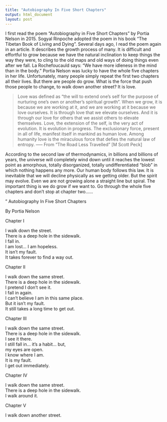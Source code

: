 ```yaml
---
title: "Autobiography In Five Short Chapters"
output: html_document
layout: post
---
```


I first read the poem “Autobiography in Five Short Chapters
" by Portia Nelson in 2015. Sogyal Rinpoche adopted the poem in his book “The Tibetan Book of Living and Dying”. Several days ago, I read the poem again in an article. It describes the growth process of many.  It is difficult and effortful to grow because we have the natural inclination to keep things the way they were, to cling to the old maps and old ways of doing things even after we fall. La Rochefoucauld says: “We have more idleness in the mind than in the body.”  Portia Nelson was lucky to have the whole five chapters in her life. Unfortunately, many people simply repeat the first two chapters all their lives. But there are people do grow. What is the force that push those people to change, to walk down another street? It is love. 

> Love was defined as “the will to extend one’s self for the purpose of nurturing one’s own or another’s spiritual growth”. When we grow, it is because we are working at it, and we are working at it because we love ourselves. It is through love that we elevate ourselves. And it is through our love for others that we assist others to elevate themselves. Love, the extension of the self, is the very act of evolution. It is evolution in progress. The exclusionary force, present in all of life, manifest itself in mankind as human love. Among humanity love is the miraculous force that defies the natural law of entropy.
----- From "The Road Less Travelled" [M Scott Peck]

According to the second law of thermodynamics, in billions and billions of years, the universe will completely wind down until it reaches the lowest point as amorphous, totally disorganized, totally undifferentiated “blob” in which nothing happens any more. Our human body follows this law. It is inevitable that we will decline physically as we getting older. But the spirit may evolve. Even we are not growing alone a straight line but spiral. The important thing is we do grow if we want to. Go through the whole five chapters and don’t stop at chapter two…...

" Autobiography In Five Short Chapters

By  Portia Nelson

Chapter I

I walk down the street.  
There is a deep hole in the sidewalk.  
I fall in.  
I am lost... I am hopeless.  
It isn't my fault.  
It takes forever to find a way out.    

Chapter II

I walk down the same street.  
There is a deep hole in the sidewalk.  
I pretend I don't see it.  
I fall in again.  
I can't believe I am in this same place.  
But it isn't my fault.  
It still takes a long time to get out.  

Chapter III

I walk down the same street.  
There is a deep hole in the sidewalk.  
I see it there.  
I still fall in... it's a habit... but,  
my eyes are open.  
I know where I am.  
It is my fault.  
I get out immediately.  

Chapter IV  

I walk down the same street.  
There is a deep hole in the sidewalk.  
I walk around it.  

Chapter V  

I walk down another street.  

